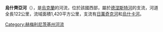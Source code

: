 {{unreferenced|time=2015-09-15T02:12:45+00:00}}
<!-- 檔案不存在 [[Image:Річка_Ушиця_в_Зінькові_(1).JPG|right]] -->

'''烏什齊亞河'''（{{lang-uk|Ушиця}}），是[[烏克蘭|烏克蘭]]的河流，位於該國西部，屬於[[德涅斯特河|德涅斯特河]]的支流，河道全長122公里，流域面積1,420平方公里，支流有[[日萬奇克河_(烏什齊亞河支流)|日萬奇克河]]和[[烏什卡河|烏什卡河]]。

{{DEFAULTSORT:Ушиця (річка)}}
[[Category:赫梅利尼茨基州河流|Category:赫梅利尼茨基州河流]]


{{Ukraine-river-stub}}